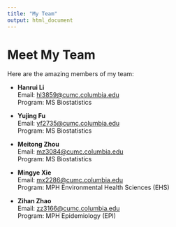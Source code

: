 ```yaml
---
title: "My Team"
output: html_document
---
```


# Meet My Team

Here are the amazing members of my team:

- **Hanrui Li**  
  Email: [hl3859@cumc.columbia.edu](mailto:hl3859@cumc.columbia.edu)  
  Program: MS Biostatistics

- **Yujing Fu**  
  Email: [yf2735@cumc.columbia.edu](mailto:yf2735@cumc.columbia.edu)  
  Program: MS Biostatistics

- **Meitong Zhou**  
  Email: [mz3084@cumc.columbia.edu](mailto:mz3084@cumc.columbia.edu)  
  Program: MS Biostatistics

- **Mingye Xie**  
  Email: [mx2286@cumc.columbia.edu](mailto:mx2286@cumc.columbia.edu)  
  Program: MPH Environmental Health Sciences (EHS)

- **Zihan Zhao**  
  Email: [zz3166@cumc.columbia.edu](mailto:zz3166@cumc.columbia.edu)  
  Program: MPH Epidemiology (EPI)



















